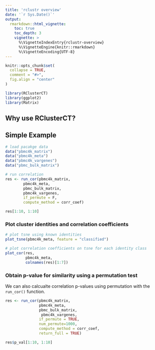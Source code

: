 ```yaml
---
title: 'rclustr overview'
date: '`r Sys.Date()`'
output:
  rmarkdown::html_vignette:
    toc: true
    toc_depth: 3
    vignette: >
      %\VignetteIndexEntry{rclustr-overview}
      %\VignetteEngine{knitr::rmarkdown}
      %\VignetteEncoding{UTF-8}
---
```


```r
knitr::opts_chunk$set(
  collapse = TRUE,
  comment = "#>",
  fig.align = "center"
)
```

```r
library(RClusterCT)
library(ggplot2)
library(Matrix)
```

## Why use RClusterCT?

## Simple Example

```r
# load pacakge data
data("pbmc4k_matrix")
data("pbmc4k_meta")
data("pbmc4k_vargenes")
data("pbmc_bulk_matrix")

# run correlation 
res <- run_cor(pbmc4k_matrix,
        pbmc4k_meta,
        pbmc_bulk_matrix,
        pbmc4k_vargenes,
        if_permute = F,
        compute_method = corr_coef)

res[1:10, 1:10]
```

### Plot cluster identities and correlation coefficients

```r
# plot tsne using known identities
plot_tsne(pbmc4k_meta, feature = "classified")

# plot correlation coefficients on tsne for each identity class
plot_cor(res,
         pbmc4k_meta,
         colnames(res)[1:7])


```

### Obtain p-value for similarity using a permutation test

We can also calcualte correlation p-values using permutation with the `run_cor()` function.

```r
res <- run_cor(pbmc4k_matrix,
               pbmc4k_meta,
               pbmc_bulk_matrix,
                pbmc4k_vargenes,
               if_permute = TRUE,
               num_permute=1000,
               compute_method = corr_coef,
               return_full = TRUE)

res$p_val[1:10, 1:10]
```

